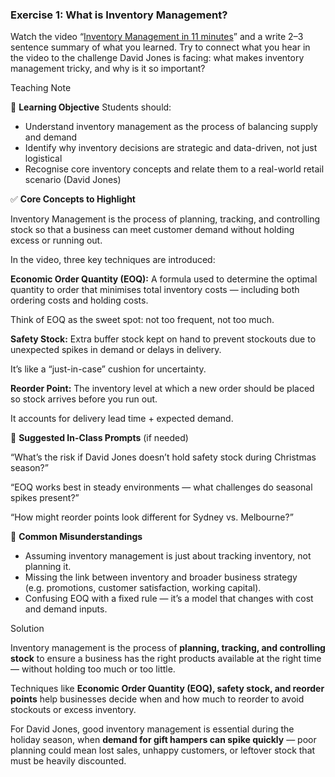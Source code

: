 <!-- question-type: prepare -->
### Exercise 1: What is Inventory Management?

Watch the video "[Inventory Management in 11 minutes](https://www.youtube.com/watch?v=0NOER-Lle-0)" and a write 2–3 sentence summary of what you learned. Try to connect what you hear in the video to the challenge David Jones is facing: what makes inventory management tricky, and why is it so important?

<!-- BEGIN PROFILE:r-teaching-guide -->
::: {.content-visible when-profile="r-teaching-guide"}

::: {.teaching-block}

::: {.teaching-block-header}
Teaching Note
:::

::: {.teaching-block-body}

🎯 **Learning Objective** 
Students should:

- Understand inventory management as the process of balancing supply and demand
- Identify why inventory decisions are strategic and data-driven, not just logistical
- Recognise core inventory concepts and relate them to a real-world retail scenario (David Jones)

✅  **Core Concepts to Highlight**

Inventory Management is the process of planning, tracking, and controlling stock so that a business can meet customer demand without holding excess or running out.

In the video, three key techniques are introduced:

**Economic Order Quantity (EOQ):**
A formula used to determine the optimal quantity to order that minimises total inventory costs — including both ordering costs and holding costs.

Think of EOQ as the sweet spot: not too frequent, not too much.

**Safety Stock:**
Extra buffer stock kept on hand to prevent stockouts due to unexpected spikes in demand or delays in delivery.

It’s like a “just-in-case” cushion for uncertainty.

**Reorder Point:**
The inventory level at which a new order should be placed so stock arrives before you run out.

It accounts for delivery lead time + expected demand.


💬 **Suggested In-Class Prompts** (if needed)

“What’s the risk if David Jones doesn’t hold safety stock during Christmas season?”

“EOQ works best in steady environments — what challenges do seasonal spikes present?”

“How might reorder points look different for Sydney vs. Melbourne?”

📌 **Common Misunderstandings**

- Assuming inventory management is just about tracking inventory, not planning it.
- Missing the link between inventory and broader business strategy (e.g. promotions, customer satisfaction, working capital).
- Confusing EOQ with a fixed rule — it’s a model that changes with cost and demand inputs.

:::

:::

:::
<!-- END PROFILE:r-teaching-guide -->

<!-- BEGIN PROFILE:r-solutions -->
::: {.content-visible when-profile="r-solutions" when-profile="r-teaching-guide"}

::: {.solution-block}

::: {.solution-block-header}
Solution
:::

::: {.solution-block-body}

Inventory management is the process of **planning, tracking, and controlling stock** to ensure a business has the right products available at the right time — without holding too much or too little. 

Techniques like **Economic Order Quantity (EOQ), safety stock, and reorder points** help businesses decide when and how much to reorder to avoid stockouts or excess inventory. 

For David Jones, good inventory management is essential during the holiday season, when **demand for gift hampers can spike quickly** — poor planning could mean lost sales, unhappy customers, or leftover stock that must be heavily discounted.
:::

:::

:::
<!-- END PROFILE:r-solutions -->
